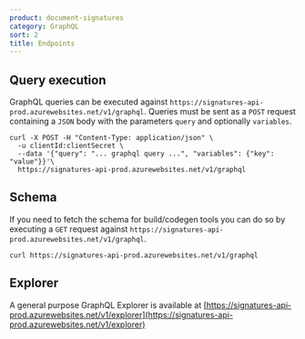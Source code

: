 ```yaml
---
product: document-signatures
category: GraphQL
sort: 2
title: Endpoints
---
```



## Query execution

GraphQL queries can be executed against `https://signatures-api-prod.azurewebsites.net/v1/graphql`. Queries must be sent as a `POST` request containing a `JSON` body with the parameters `query` and optionally `variables`.

```
curl -X POST -H "Content-Type: application/json" \
  -u clientId:clientSecret \
  --data '{"query": "... graphql query ...", "variables": {"key": "value"}}'\ 
  https://signatures-api-prod.azurewebsites.net/v1/graphql
```

## Schema

If you need to fetch the schema for build/codegen tools you can do so by executing a `GET` request against `https://signatures-api-prod.azurewebsites.net/v1/graphql`.

```
curl https://signatures-api-prod.azurewebsites.net/v1/graphql
```

## Explorer

A general purpose GraphQL Explorer is available at [https://signatures-api-prod.azurewebsites.net/v1/explorer](https://signatures-api-prod.azurewebsites.net/v1/explorer)